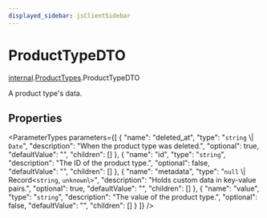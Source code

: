 ```yaml
---
displayed_sidebar: jsClientSidebar
---
```



# ProductTypeDTO

[internal](../../internal/modules/admin_discounts.internal.internal-1.mdx).[ProductTypes](../../internal-1/modules/admin_discounts.internal.internal-1.ProductTypes.mdx).ProductTypeDTO

A product type's data.

## Properties

<ParameterTypes parameters={[
  {
    "name": "deleted_at",
    "type": "`string` \\| `Date`",
    "description": "When the product type was deleted.",
    "optional": true,
    "defaultValue": "",
    "children": []
  },
  {
    "name": "id",
    "type": "`string`",
    "description": "The ID of the product type.",
    "optional": false,
    "defaultValue": "",
    "children": []
  },
  {
    "name": "metadata",
    "type": "``null`` \\| Record<`string`, `unknown`\\>",
    "description": "Holds custom data in key-value pairs.",
    "optional": true,
    "defaultValue": "",
    "children": []
  },
  {
    "name": "value",
    "type": "`string`",
    "description": "The value of the product type.",
    "optional": false,
    "defaultValue": "",
    "children": []
  }
]} />
